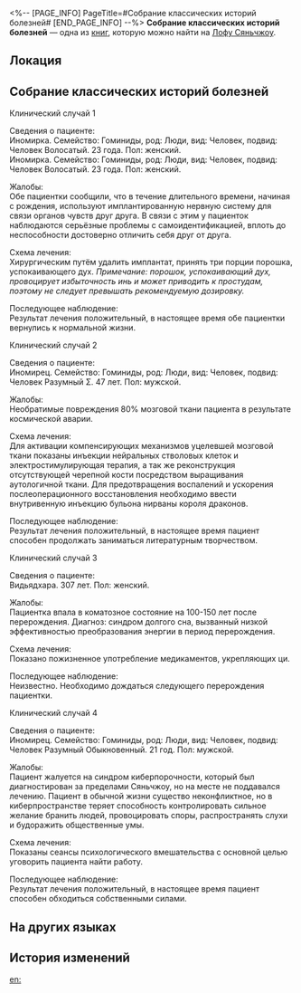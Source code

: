 <%-- [PAGE_INFO]
PageTitle=#Собрание классических историй болезней#
[END_PAGE_INFO] --%>
{{Дополнить}}
{{Книга Инфобокс
|id           = 214
|Название     = 
|Изображение  = Иконка Пергамент Сяньчжоу.png
|Мир          = Лофу Сяньчжоу
|Томов        = 1
|Автор        = <!--нужно добавить-->
|Описание     = Избранный сборник заболеваний, составленный Комиссией по алхимии в качестве справочника.
|Том1         = {{tx}}
|Источник1    = {{tx|Отсутствует источник}}
|Персонажи    = 
|Фракции      = 
}}
'''Собрание классических историй болезней''' — одна из [[Книги|книг]], которую можно найти на [[Лофу Сяньчжоу]].

==Локация==
{{Отметка карты|<!--название карты-->|<!--id отметки-->}}

==Собрание классических историй болезней==
Клинический случай 1

Сведения о пациенте:<br />
Иномирка. Семейство: Гоминиды, род: Люди, вид: Человек, подвид: Человек Волосатый. 23 года. Пол: женский.<br />
Иномирка. Семейство: Гоминиды, род: Люди, вид: Человек, подвид: Человек Волосатый. 23 года. Пол: женский.

Жалобы:<br />
Обе пациентки сообщили, что в течение длительного времени, начиная с рождения, используют имплантированную нервную систему для связи органов чувств друг друга. В связи с этим у пациенток наблюдаются серьёзные проблемы с самоидентификацией, вплоть до неспособности достоверно отличить себя друг от друга.

Схема лечения:<br />
Хирургическим путём удалить имплантат, принять три порции порошка, успокаивающего дух. ''Примечание: порошок, успокаивающий дух, провоцирует избыточность инь и может приводить к простудам, поэтому не следует превышать рекомендуемую дозировку.''

Последующее наблюдение:<br />
Результат лечения положительный, в настоящее время обе пациентки вернулись к нормальной жизни.

Клинический случай 2

Сведения о пациенте:<br />
Иномирец. Семейство: Гоминиды, род: Люди, вид: Человек, подвид: Человек Разумный Σ. 47 лет. Пол: мужской.

Жалобы:<br />
Необратимые повреждения 80% мозговой ткани пациента в результате космической аварии.

Схема лечения:<br />
Для активации компенсирующих механизмов уцелевшей мозговой ткани показаны инъекции нейральных стволовых клеток и электростимулирующая терапия, а так же реконструкция отсутствующей черепной кости посредством выращивания аутологичной ткани. Для предотвращения воспалений и ускорения послеоперационного восстановления необходимо ввести внутривенную инъекцию бульона нирваны короля драконов.

Последующее наблюдение:<br />
Результат лечения положительный, в настоящее время пациент способен продолжать заниматься литературным творчеством.


Клинический случай 3

Сведения о пациенте:<br />
Видьядхара. 307 лет. Пол: женский.

Жалобы:<br />
Пациентка впала в коматозное состояние на 100-150 лет после перерождения. Диагноз: синдром долгого сна, вызванный низкой эффективностью преобразования энергии в период перерождения.

Схема лечения:<br />
Показано пожизненное употребление медикаментов, укрепляющих ци.

Последующее наблюдение:<br />
Неизвестно. Необходимо дождаться следующего перерождения пациентки.

Клинический случай 4

Сведения о пациенте:<br />
Иномирец. Семейство: Гоминиды, род: Люди, вид: Человек, подвид: Человек Разумный Обыкновенный. 21 год. Пол: мужской.

Жалобы:<br />
Пациент жалуется на синдром киберпорочности, который был диагностирован за пределами Сяньчжоу, но на месте не поддавался лечению. Пациент в обычной жизни существо неконфликтное, но в киберпространстве теряет способность контролировать сильное желание бранить людей, провоцировать споры, распространять слухи и будоражить общественные умы.

Схема лечения:<br />
Показаны сеансы психологического вмешательства с основной целью уговорить пациента найти работу.

Последующее наблюдение:<br />
Результат лечения положительный, в настоящее время пациент способен обходиться собственными силами.

==На других языках==
{{На других языках
|en   = Selected Classic Case Studies
|zhs  = 经典病例选编
|zht  = 經典病例選編
|ja   = 代表病例選
|ko   = 대표적인 질병 사례
|es   = Selección de casos de estudio clásicos
|fr   = Sélection d'études de cas classiques
|ru   = Собрание классических историй болезней
|th   = กรณีศึกษาสุดคลาสสิก
|vi   = Sổ Bệnh Án Kinh Điển
|de   = Ausgewählte klassische Fallstudien
|id   = Studi Kasus Klasik Pilihan
|pt   = Estudos de Caso Clássicos Selecionados
}}

==История изменений==
{{История изменений|3.5}}

[[en:]]